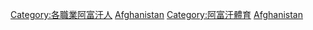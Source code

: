 {{Commonscat|Sportspeople from Afghanistan}}

[[Category:各職業阿富汗人|Category:各職業阿富汗人]]
[[Category:各国运动员|Afghanistan]]
[[Category:阿富汗體育|Category:阿富汗體育]]
[[Category:亚洲运动员|Afghanistan]]